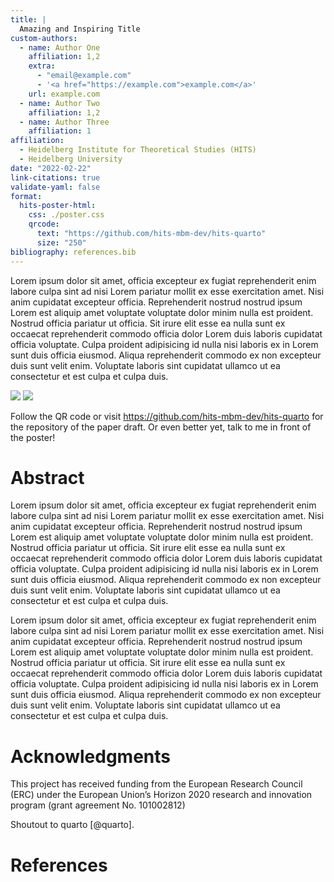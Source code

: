 ```yaml
---
title: |
  Amazing and Inspiring Title
custom-authors:
  - name: Author One
    affiliation: 1,2
    extra:
      - "email@example.com"
      - '<a href="https://example.com">example.com</a>'
    url: example.com
  - name: Author Two
    affiliation: 1,2
  - name: Author Three
    affiliation: 1
affiliation:
  - Heidelberg Institute for Theoretical Studies (HITS)
  - Heidelberg University
date: "2022-02-22"
link-citations: true
validate-yaml: false
format:
  hits-poster-html:
    css: ./poster.css
    qrcode:
      text: "https://github.com/hits-mbm-dev/hits-quarto"
      size: "250"
bibliography: references.bib
---
```



::: {#hero}
::: {#qrcode}
:::

Lorem ipsum dolor sit amet, officia excepteur ex fugiat reprehenderit
enim labore culpa sint ad nisi Lorem pariatur mollit ex esse
exercitation amet. Nisi anim cupidatat excepteur officia. Reprehenderit
nostrud nostrud ipsum Lorem est aliquip amet voluptate voluptate dolor
minim nulla est proident. Nostrud officia pariatur ut officia. Sit irure
elit esse ea nulla sunt ex occaecat reprehenderit commodo officia dolor
Lorem duis laboris cupidatat officia voluptate. Culpa proident
adipisicing id nulla nisi laboris ex in Lorem sunt duis officia eiusmod.
Aliqua reprehenderit commodo ex non excepteur duis sunt velit enim.
Voluptate laboris sint cupidatat ullamco ut ea consectetur et est culpa
et culpa duis.

![](www/hits-logo-large-negative.png){#logo-hits .logo}
![](www/logo-uni-hd-bw-inv.png){#logo-uni-hd .logo}

::: {.call-to-action}
Follow the QR code or visit
<https://github.com/hits-mbm-dev/hits-quarto> for the repository of
the paper draft. Or even better yet, talk to me in front of the poster!
:::
:::

::: {#left-bar}
# Abstract

Lorem ipsum dolor sit amet, officia excepteur ex fugiat reprehenderit
enim labore culpa sint ad nisi Lorem pariatur mollit ex esse
exercitation amet. Nisi anim cupidatat excepteur officia. Reprehenderit
nostrud nostrud ipsum Lorem est aliquip amet voluptate voluptate dolor
minim nulla est proident. Nostrud officia pariatur ut officia. Sit irure
elit esse ea nulla sunt ex occaecat reprehenderit commodo officia dolor
Lorem duis laboris cupidatat officia voluptate. Culpa proident
adipisicing id nulla nisi laboris ex in Lorem sunt duis officia eiusmod.
Aliqua reprehenderit commodo ex non excepteur duis sunt velit enim.
Voluptate laboris sint cupidatat ullamco ut ea consectetur et est culpa
et culpa duis.
:::

::: {#right-bar}
Lorem ipsum dolor sit amet, officia excepteur ex fugiat reprehenderit
enim labore culpa sint ad nisi Lorem pariatur mollit ex esse
exercitation amet. Nisi anim cupidatat excepteur officia. Reprehenderit
nostrud nostrud ipsum Lorem est aliquip amet voluptate voluptate dolor
minim nulla est proident. Nostrud officia pariatur ut officia. Sit irure
elit esse ea nulla sunt ex occaecat reprehenderit commodo officia dolor
Lorem duis laboris cupidatat officia voluptate. Culpa proident
adipisicing id nulla nisi laboris ex in Lorem sunt duis officia eiusmod.
Aliqua reprehenderit commodo ex non excepteur duis sunt velit enim.
Voluptate laboris sint cupidatat ullamco ut ea consectetur et est culpa
et culpa duis.

# Acknowledgments

This project has received funding from the European Research Council
(ERC) under the European Union's Horizon 2020 research and innovation
program (grant agreement No. 101002812)

Shoutout to quarto [@quarto].

# References

::: {#refs}
:::
:::

